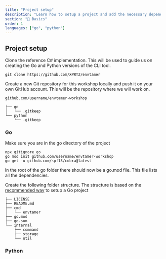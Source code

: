 ```yaml
---
title: "Project setup"
description: "Learn how to setup a project and add the necessary dependencies and packages"
section: "🚀 Basics"
order: 1
languages: ["go", "python"]
---
```


## Project setup

Clone the reference C# implementation. This will be used to guide us on creating the Go and Python versions of the CLI tool.

```
git clone https://github.com/XPRTZ/envtamer
```

Create a new Git repository for this workshop locally and push it on your own GitHub account. This will be the repository where we will work on.

```
github.com/username/envtamer-workshop
```

```
├── go
│   └── .gitkeep
└── python
    └── .gitkeep
```

### Go

Make sure you are in the go directory of the project

```
npx gitignore go
go mod init github.com/username/envtamer-workshop
go get -u github.com/spf13/cobra@latest
```

In the root of the go folder there should now be a go.mod file. This file lists all the dependencies.

Create the following folder structure. The structure is based on the [recommended way](https://github.com/golang-standards/project-layout) to setup a Go project

```
├── LICENSE
├── README.md
├── cmd
│   └── envtamer
├── go.mod
├── go.sum
└── internal
    ├── command
    ├── storage
    └── util
```

### Python

